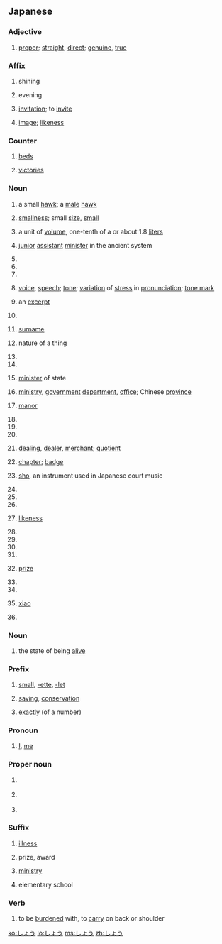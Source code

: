==Japanese==

===Adjective===
{{ja-adj|infl=na}}

# {{ja-def|正}} [[proper]]; [[straight]], [[direct]]; [[genuine]], [[true]]

===Affix===
{{ja-pos|affix}}

# {{ja-def|昭}} shining
# {{ja-def|宵}} evening
# {{ja-def|招}} [[invitation]]; to [[invite]]
# {{ja-def|肖}} [[image]]; [[likeness]]

===Counter===
{{ja-pos|counter}}

# {{ja-def|牀|床}} [[bed]]s
# {{ja-def|勝}} [[victories]]

===Noun===
{{ja-noun}}

# {{ja-def|兄鷹}} a small [[hawk]]; a [[male]] [[hawk]]
# {{ja-def|小}} [[smallness]]; small [[size]], [[small]]
# {{ja-def|升}} a unit of [[volume]], one-tenth of a {{m|ja|合|tr=gō}} or about 1.8 [[liter]]s
# {{ja-def|少輔}} [[junior]] [[assistant]] [[minister]] in the ancient {{w|Ritsuryō}} system
# {{ja-def|正}}
# {{ja-def|生}}
# {{ja-def|匠}}
# {{ja-def|声}} [[voice]], [[speech]]; [[tone]]; [[variation]] of [[stress]] in [[pronunciation]]; [[tone mark]]
# {{ja-def|抄|鈔}} an [[excerpt]]
# {{ja-def|妾}}
# {{ja-def|姓}} [[surname]]
# {{ja-def|性}} nature of a thing
# {{ja-def|承}}
# {{ja-def|牀|床}}
# {{ja-def|相}} [[minister]] of state
# {{ja-def|省}} [[ministry]], [[government]] [[department]], [[office]]; Chinese [[province]]
# {{ja-def|荘|庄}} [[manor]]
# {{ja-def|将}}
# {{ja-def|祥}}
# {{ja-def|称}}
# {{ja-def|商}} [[dealing]], [[dealer]], [[merchant]]; [[quotient]]
# {{ja-def|章}} [[chapter]]; [[badge]]
# {{ja-def|笙}} [[sho]], an instrument used in Japanese court music
# {{ja-def|勝}}
# {{ja-def|証}}
# {{ja-def|詔}}
# {{ja-def|象}} [[likeness]]
# {{ja-def|鉦}}
# {{ja-def|頌}}
# {{ja-def|衝}}
# {{ja-def|請}}
# {{ja-def|賞}} [[prize]]
# {{ja-def|礁}}
# {{ja-def|鍾}}
# {{ja-def|簫}} [[xiao]] {{gloss|Chinese flute}}
# {{ja-def|鐘}}

===Noun===
{{ja-noun|しょ.う}}

# {{ja-def|諸有}} {{qualifier|Buddhism}} the state of being [[alive]]

===Prefix===
{{ja-pos|prefix}}

# {{ja-def|小}} [[small]], [[-ette]], [[-let]]
# {{ja-def|省}} [[saving]], [[conservation]]
# {{ja-def|正}} [[exactly]] (of a number)

===Pronoun===
{{ja-pos|pronoun}}

# {{ja-def|妾}} {{qualifier|humble, feminine}} [[I]], [[me]]

===Proper noun===
{{ja-pos|proper}}

# {{ja-def|将}} {{given name|male|lang=ja}}
# {{ja-def|庄}} {{given name|male|lang=ja}}
# {{ja-def|翔}} {{given name|male|lang=ja}}

===Suffix===
{{ja-pos|suffix}}

# {{ja-def|症}} [[illness]]
# {{ja-def|賞}} prize, award
# {{ja-def|省}} [[ministry]]
# {{ja-def|小}} elementary school

===Verb===
{{ja-verb|しょ.う}}

# {{ja-def|背負う}} to be [[burdened]] with, to [[carry]] on back or shoulder

[[ko:しょう]]
[[lo:しょう]]
[[ms:しょう]]
[[zh:しょう]]
